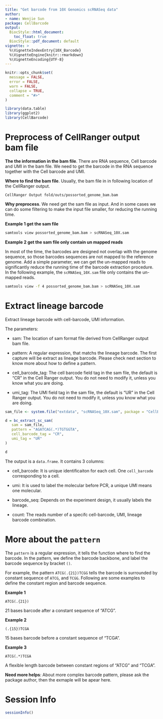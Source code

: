 ```yaml
---
title: "Get barcode from 10X Genomics scRNASeq data"
author: 
- name: Wenjie Sun
package: CellBarcode
output: 
  BiocStyle::html_document:
    toc_float: true
  BiocStyle::pdf_document: default
vignette: >
  %\VignetteIndexEntry{10X_Barcode}
  %\VignetteEngine{knitr::rmarkdown}
  %\VignetteEncoding{UTF-8}  
---
```


```r
knitr::opts_chunk$set(
  message = FALSE,
  error = FALSE,
  warn = FALSE,
  collapse = TRUE,
  comment = "#>"
)
```

```r
library(data.table)
library(ggplot2)
library(CellBarcode)
```

# Preprocess of CellRanger output bam file

**The the information in the bam file**. There are RNA sequence, Cell barcode and UMI in the bam file. We need to get the barcode in the RNA sequence together with the Cell barcode
and UMI.

**Where to find the bam file**. Usually, the bam file in in following location of the CellRanger output.

`CellRanger Output fold/outs/possorted_genome_bam.bam`

**Why preprocess**. We need get the sam file as input. And in some cases we can do some filtering to make the input file smaller, for reducing the running time.

**Example 1 get the sam file**

```bash
samtools view possorted_genome_bam.bam > scRNASeq_10X.sam
```

**Example 2 get the sam file only contain un mapped reads**

In most of the time, the barcodes are designed not overlap with the genome sequence, so those barcodes sequences are not mapped to the reference genome. Add a simple parameter, we can get the un-mapped reads to significantly reduce the running time of the barcode extraction procedure. In the following example, the `scRNASeq_10X.sam` file only contains the un-mapped reads.

```bash
samtools view -f 4 possorted_genome_bam.bam > scRNASeq_10X.sam
```

# Extract lineage barcode

Extract lineage barcode with cell-barcode, UMI information.

The parameters:

- sam: The location of sam format file derived from CellRanger output bam file.

- pattern: A regular expression, that matchs the lineage barcode. The first capture will be extract as lineage barcode. Please check next section to know more about how to define a pattern.

- cell_barcode_tag: The cell barcode field tag in the sam file, the default is "CR" in the Cell Ranger output. You do not need to modify it, unless you know what you are doing.

- umi_tag: The UMI field tag in the sam file, the default is "UR" in the Cell Ranger output. You do not need to modify it, unless you know what you are doing.

```r
sam_file <- system.file("extdata", "scRNASeq_10X.sam", package = "CellBarcode")

d = bc_extract_sc_sam(
   sam = sam_file,
   pattern = "AGATCAG(.*)TGTGGTA",
   cell_barcode_tag = "CR",
   umi_tag = "UR"
)

d
```

The output is a `data.frame`. It contains 3 columns:

- cell_barcode: It is unique identificaiton for each cell. One `cell_barcode` corresponding to a cell.

- umi: It is used to label the molecular before PCR, a unique UMI means one molecular.

- barcode_seq: Depends on the experiment design, it usually labels the lineage.

- count: The reads number of a specifc cell-barcode, UMI, lineage barcode combination.

# More about the `pattern`

The `pattern` is a regular expression, it tells the function where
to find the barcode. In the pattern, we define the barcode backbone, and label the barcode sequence by bracket `()`.

For example, the pattern `ATCG(.{21})TCGG` tells the barcode is surrounded by constant sequence of `ATCG`, and `TCGG`. Following are some examples to define the constant region and barcode sequence.

**Example 1**

`ATCG(.{21})`

21 bases barcode after a constant sequence of "ATCG".

**Example 2**

`(.{15})TCGA`

15 bases barcode before a constant sequence of "TCGA".

**Example 3**

`ATCG(.*)TCGA`

A flexible length barcode between constant regions of "ATCG" and "TCGA".

**Need more helps**: About more complex barcode pattern, please ask the package author, then the exmaple will be apear here.

# Session Info

```r
sessionInfo()
```
